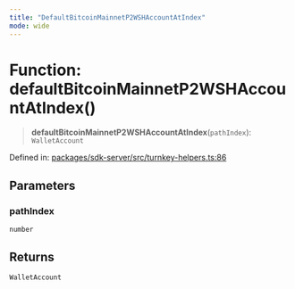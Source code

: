 ```yaml
---
title: "DefaultBitcoinMainnetP2WSHAccountAtIndex"
mode: wide
---
```

  
# Function: defaultBitcoinMainnetP2WSHAccountAtIndex()

> **defaultBitcoinMainnetP2WSHAccountAtIndex**(`pathIndex`): `WalletAccount`

Defined in: [packages/sdk-server/src/turnkey-helpers.ts:86](https://github.com/tkhq/sdk/blob/ee72856c3f450731d7501ab05001215768b71500/packages/sdk-server/src/turnkey-helpers.ts#L86)

## Parameters

### pathIndex

`number`

## Returns

`WalletAccount`
